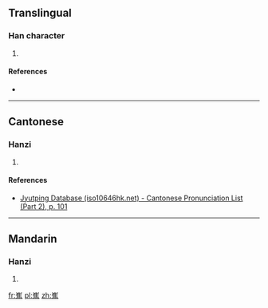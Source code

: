 ==Translingual==

===Han character===
{{Han char|rn=46|rad=山|as=12|sn=15|four=|canj=山人土火 (UOGF), X山人土火 (XUOGF)|ids=⿱山焦}}

# {{defn|Han|sort=山12}}

====References====
* {{Han ref|kx=0320.131|dkj=08468|hdz=10798.060|uh=5DA3|ud=23971}}

----

==Cantonese==

===Hanzi===
{{yue-hanzi|jyut=[[ciu4]]|y=chiu4}}

# {{defn|lang=yue|sort=山12}}

====References====
* [http://www.iso10646hk.net/jp/document/download.jsp Jyutping Database (iso10646hk.net) - Cantonese Pronunciation List (Part 2), p. 101]

----

==Mandarin==

===Hanzi===
{{cmn-hanzi|pin=[[jiāo]] ([[jiao1]])|wg=chiao<sup>2</sup>}}

# {{defn|lang=cmn|sort=山12}}

[[fr:嶣]]
[[pl:嶣]]
[[zh:嶣]]